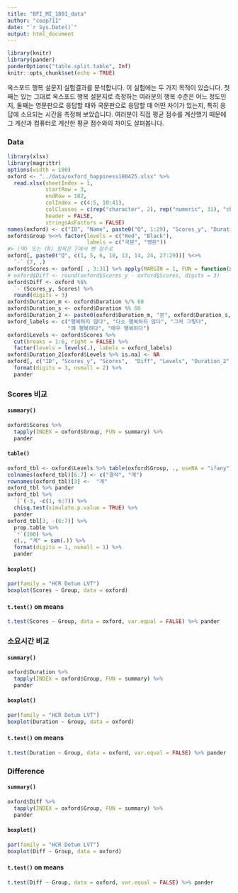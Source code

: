```yaml
---
title: "BFI_MI_1801_data"
author: "coop711"
date: "`r Sys.Date()`"
output: html_document
---
```


```r
library(knitr)
library(pander)
panderOptions("table.split.table", Inf)
knitr::opts_chunk$set(echo = TRUE)
```

옥스포드 행복 설문지 실험결과를 분석합니다. 이 실험에는 두 가지 목적이 있습니다.
첫째는 있는 그대로 옥스포드 행복 설문지로 측정하는 여러분의 행복 수준은 어느 정도인지,
둘째는 영문판으로 응답할 때와 국문판으로 응답할 때 어떤 차이가 있는지, 특히 응답에 소요되는 시간을 측정해 보았습니다. 여러분이 직접 평균 점수를 계산했기 때문에 그 계산과 컴퓨터로 계산한 평균 점수와의 차이도 살펴봅니다.

### Data

```r
library(xlsx)
library(magrittr)
options(width = 180)
oxford <- "../data/oxford_happiness180425.xlsx" %>% 
  read.xlsx(sheetIndex = 1, 
            startRow = 3, 
            endRow = 182, 
            colIndex = c(4:5, 10:41), 
            colClasses = c(rep("character", 2), rep("numeric", 31), "character"),
            header = FALSE, 
            stringsAsFactors = FALSE)
names(oxford) <- c("ID", "Name", paste0("Q", 1:29), "Scores_y", "Duration", "Group")
oxford$Group %<>% factor(levels = c("Red", "Black"), 
                         labels = c("국문", "영문"))
#> (역) 또는 (R) 항목은 7에서 뺀 점수로 
oxford[, paste0("Q", c(1, 5, 6, 10, 13, 14, 24, 27:29))] %<>% 
  `-` (7, .)
oxford$Scores <- oxford[ , 3:31] %>% apply(MARGIN = 1, FUN = function(x) sum(x) / 29)
# oxford$Diff <- round(oxford$Scores_y - oxford$Scores, digits = 3)
oxford$Diff <- oxford %$% 
  `-`(Scores_y, Scores) %>% 
  round(digits = 3)
oxford$Duration_m <- oxford$Duration %/% 60
oxford$Duration_s <- oxford$Duration %% 60
oxford$Duration_2 <- paste0(oxford$Duration_m, "분", oxford$Duration_s, "초")
oxford_labels <- c("행복하지 않다", "다소 행복하지 않다", "그저 그렇다",
                   "꽤 행복하다", "매우 행복하다")
oxford$Levels <- oxford$Scores %>% 
  cut(breaks = 1:6, right = FALSE) %>%
  factor(levels = levels(.), labels = oxford_labels)
oxford$Duration_2[oxford$Levels %>% is.na] <- NA
oxford[, c("ID", "Scores_y", "Scores",  "Diff", "Levels", "Duration_2", "Group")] %>% 
  format(digits = 3, nsmall = 2) %>%
  pander
```

### Scores 비교

#### `summary()`

```r
oxford$Scores %>% 
  tapply(INDEX = oxford$Group, FUN = summary) %>%
  pander
```

#### `table()`

```r
oxford_tbl <- oxford$Levels %>% table(oxford$Group, ., useNA = "ifany") %>% addmargins
colnames(oxford_tbl)[6:7] <- c("결석", "계")
rownames(oxford_tbl)[3] <-  "계"
oxford_tbl %>% pander
oxford_tbl %>% 
  `[`(-3, -c(1, 6:7)) %>% 
  chisq.test(simulate.p.value = TRUE) %>%
  pander
oxford_tbl[3, -(6:7)] %>%  
  prop.table %>% 
  `*`(100) %>% 
  c(., "계" = sum(.)) %>%
  format(digits = 1, nsmall = 1) %>% 
  pander
```

#### `boxplot()`

```r
par(family = "HCR Dotum LVT")
boxplot(Scores ~ Group, data = oxford)
```

#### `t.test()` on means

```r
t.test(Scores ~ Group, data = oxford, var.equal = FALSE) %>% pander
```

### 소요시간 비교

#### `summary()`

```r
oxford$Duration %>% 
  tapply(INDEX = oxford$Group, FUN = summary) %>%
  pander
```

#### `boxplot()`

```r
par(family = "HCR Dotum LVT")
boxplot(Duration ~ Group, data = oxford)
```

#### `t.test()` on means

```r
t.test(Duration ~ Group, data = oxford, var.equal = FALSE) %>% pander
```

### Difference

#### `summary()`

```r
oxford$Diff %>% 
  tapply(INDEX = oxford$Group, FUN = summary) %>%
  pander
```

#### `boxplot()`

```r
par(family = "HCR Dotum LVT")
boxplot(Diff ~ Group, data = oxford)
```

#### `t.test()` on means

```r
t.test(Diff ~ Group, data = oxford, var.equal = FALSE) %>% pander
```


